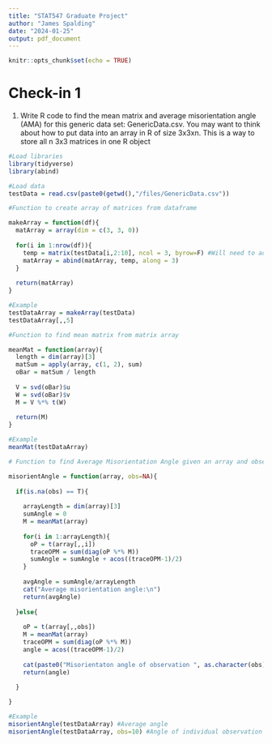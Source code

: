 ```yaml
---
title: "STAT547 Graduate Project"
author: "James Spalding"
date: "2024-01-25"
output: pdf_document
---
```


```r
knitr::opts_chunk$set(echo = TRUE)
```

# Check-in 1

1. Write R code to find the mean matrix and average misorientation angle (AMA) for this generic data set: GenericData.csv. You may want to think about how to put data into an array in R of size 3x3xn. This is a way to store all n 3x3 matrices in one R object

```r
#Load libraries
library(tidyverse)
library(abind)

#Load data
testData = read.csv(paste0(getwd(),"/files/GenericData.csv"))
```

```r
#Function to create array of matrices from dataframe

makeArray = function(df){
  matArray = array(dim = c(3, 3, 0))
  
  for(i in 1:nrow(df)){
    temp = matrix(testData[i,2:10], ncol = 3, byrow=F) #Will need to adjust for actual data.
    matArray = abind(matArray, temp, along = 3)
  }
  
  return(matArray)
}

#Example
testDataArray = makeArray(testData)
testDataArray[,,5]
```

```r
#Function to find mean matrix from matrix array

meanMat = function(array){
  length = dim(array)[3]
  matSum = apply(array, c(1, 2), sum)
  oBar = matSum / length
  
  V = svd(oBar)$u
  W = svd(oBar)$v
  M = V %*% t(W)
  
  return(M)
}

#Example
meanMat(testDataArray)
```

```r
# Function to find Average Misorientation Angle given an array and observation

misorientAngle = function(array, obs=NA){
  
  if(is.na(obs) == T){
    
    arrayLength = dim(array)[3]
    sumAngle = 0
    M = meanMat(array)
    
    for(i in 1:arrayLength){
      oP = t(array[,,i])
      traceOPM = sum(diag(oP %*% M)) 
      sumAngle = sumAngle + acos((traceOPM-1)/2)
    }
    
    avgAngle = sumAngle/arrayLength
    cat("Average misorientation angle:\n")
    return(avgAngle)
    
  }else{
    
    oP = t(array[,,obs])
    M = meanMat(array)
    traceOPM = sum(diag(oP %*% M)) 
    angle = acos((traceOPM-1)/2)
    
    cat(paste0("Misorientaton angle of observation ", as.character(obs), ":\n"))
    return(angle)
    
  }

}

#Example
misorientAngle(testDataArray) #Average angle
misorientAngle(testDataArray, obs=10) #Angle of individual observation
```










